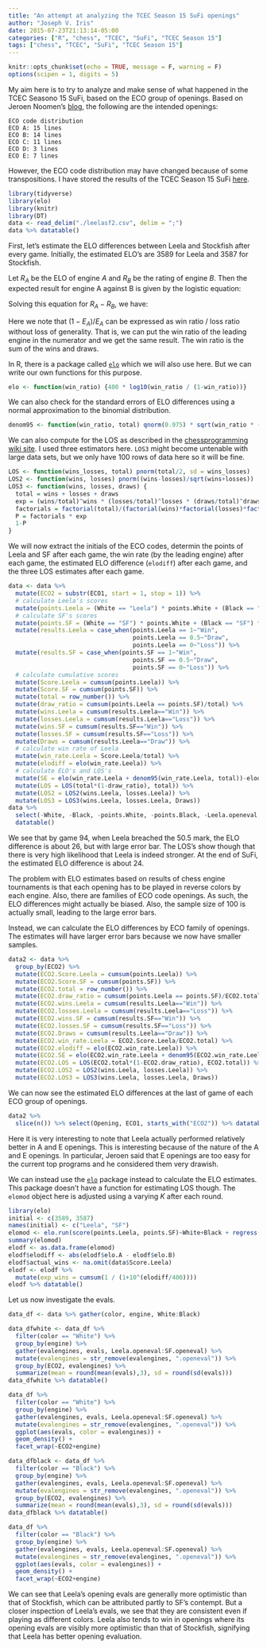 ```yaml
---
title: "An attempt at analyzing the TCEC Season 15 SuFi openings"
author: "Joseph V. Iris"
date: 2015-07-23T21:13:14-05:00
categories: ["R", "chess", "TCEC", "SuFi", "TCEC Season 15"]
tags: ["chess", "TCEC", "SuFi", "TCEC Season 15"]
---
```


```r
knitr::opts_chunk$set(echo = TRUE, message = F, warning = F)
options(scipen = 1, digits = 5)
```


My aim here is to try to analyze and make sense of what happened in the TCEC Seasono 15 SuFi, based on the ECO group of openings.  Based on Jeroen Noomen's [blog](http://blogchess2016.blogspot.com/2019/04/opening-selection-tcec-15-superfinal.html), the following are the intended openings:

```
ECO code distribution
ECO A: 15 lines
ECO B: 14 lines
ECO C: 11 lines
ECO D: 3 lines
ECO E: 7 lines
```

However, the ECO code distribution may have changed because of some transpositions.  I have stored the results of the TCEC Season 15 SuFi [here]("./leelasf2.csv").



```r
library(tidyverse)
library(elo)
library(knitr)
library(DT)
data <- read_delim("./leelasf2.csv", delim = ";")
data %>% datatable()
```

First, let's estimate the ELO differences between Leela and Stockfish after every game.  Initially, the estimated ELO's are 3589 for Leela and 3587 for Stockfish.

Let $R_A$ be the ELO of engine $A$ and $R_B$ be the rating of engine $B$. Then the expected result for engine A against B is given by the logistic equation:

\begin{equation}
E_A = \frac{1}{1+10^{(R_A-R_B)/400}}.
\end{equation}

Solving this equation for $R_A-R_B$, we have:

\begin{equation}
elodiff = R_A-R_B = 400\log_{10}\left( \frac{1-E_A}{E_A}\right)
\end{equation}

Here we note that $(1-E_A)/E_A$ can be expressed as win ratio / loss ratio without loss of generality.  That is, we can put the win ratio of the leading engine in the numerator and we get the same result.  The win ratio is the sum of the wins and draws.  

In R, there is a package called [`elo`](https://CRAN.R-project.org/package=elo) which we will also use here.  But we can write our own functions for this purpose.

```r
elo <- function(win_ratio) {400 * log10(win_ratio / (1-win_ratio))}
```

We can also check for the standard errors of ELO differences using a normal approximation to the binomial distribution.

```r
denom95 <- function(win_ratio, total) qnorm(0.975) * sqrt(win_ratio * (1-win_ratio)/(total-1))
```

We can also compute for the LOS as described in the [chessprogramming wiki site](https://www.chessprogramming.org/Match_Statistics).  I used three estimators here.  `LOS3` might become untenable with large data sets, but we only have 100 rows of data here so it will be fine.

```r
LOS <- function(wins_losses, total) pnorm(total/2, sd = wins_losses)
LOS2 <- function(wins, losses) pnorm((wins-losses)/sqrt(wins+losses))
LOS3 <- function(wins, losses, draws) {
  total = wins + losses + draws
  exp = (wins/total)^wins * (losses/total)^losses * (draws/total)^draws
  factorials = factorial(total)/(factorial(wins)*factorial(losses)*factorial(draws))
  P = factorials * exp
  1-P
}
```

We will now extract the initials of the ECO codes, determin the points of Leela and SF after each game, the win rate (by the leading engine) after each game, the estimated ELO difference (`elodiff`) after each game, and the three LOS estimates after each game.

```r
data <- data %>%
  mutate(ECO2 = substr(ECO1, start = 1, stop = 1)) %>%
  # calculate Leela's scores
  mutate(points.Leela = (White == "Leela") * points.White + (Black == "Leela") * points.Black) %>%
  # calculate SF's scores
  mutate(points.SF = (White == "SF") * points.White + (Black == "SF") * points.Black) %>%
  mutate(results.Leela = case_when(points.Leela == 1~"Win", 
                                   points.Leela == 0.5~"Draw",
                                   points.Leela == 0~"Loss")) %>%
  mutate(results.SF = case_when(points.SF == 1~"Win", 
                                   points.SF == 0.5~"Draw",
                                   points.SF == 0~"Loss")) %>%
  # calculate cumulative scores
  mutate(Score.Leela = cumsum(points.Leela)) %>%
  mutate(Score.SF = cumsum(points.SF)) %>%
  mutate(total = row_number()) %>%
  mutate(draw_ratio = cumsum(points.Leela == points.SF)/total) %>%
  mutate(wins.Leela = cumsum(results.Leela=="Win")) %>%
  mutate(losses.Leela = cumsum(results.Leela=="Loss")) %>%
  mutate(wins.SF = cumsum(results.SF=="Win")) %>%
  mutate(losses.SF = cumsum(results.SF=="Loss")) %>%
  mutate(Draws = cumsum(results.Leela=="Draw")) %>%
  # calculate win rate of Leela
  mutate(win_rate.Leela = Score.Leela/total) %>%
  mutate(elodiff = elo(win_rate.Leela)) %>%
  # calculate ELO's and LOS's
  mutate(SE = elo(win_rate.Leela + denom95(win_rate.Leela, total))-elodiff) %>%
  mutate(LOS = LOS(total*(1-draw_ratio), total)) %>%
  mutate(LOS2 = LOS2(wins.Leela, losses.Leela)) %>%
  mutate(LOS3 = LOS3(wins.Leela, losses.Leela, Draws)) 
data %>% 
  select(-White, -Black, -points.White, -points.Black, -Leela.openeval, -SF.openeval) %>% 
  datatable()
```

We see that by game 94, when Leela breached the 50.5 mark, the ELO difference is about 26, but with large error bar.  The LOS's show though that there is very high likelihood that Leela is indeed stronger.  At the end of SuFi, the estimated ELO difference is about 24.

The problem with ELO estimates based on results of chess engine tournaments is that each opening has to be played in reverse colors by each engine.  Also, there are families of ECO code openings.  As such, the ELO differences might actually be biased.  Also, the sample size of 100 is actually small, leading to the large error bars.

Instead, we can calculate the ELO differences by ECO family of openings.  The estimates will have larger error bars because we now have smaller samples.  

```r
data2 <- data %>%
  group_by(ECO2) %>%
  mutate(ECO2.Score.Leela = cumsum(points.Leela)) %>%
  mutate(ECO2.Score.SF = cumsum(points.SF)) %>%
  mutate(ECO2.total = row_number()) %>%
  mutate(ECO2.draw_ratio = cumsum(points.Leela == points.SF)/ECO2.total) %>%
  mutate(ECO2.wins.Leela = cumsum(results.Leela=="Win")) %>%
  mutate(ECO2.losses.Leela = cumsum(results.Leela=="Loss")) %>%
  mutate(ECO2.wins.SF = cumsum(results.SF=="Win")) %>%
  mutate(ECO2.losses.SF = cumsum(results.SF=="Loss")) %>%
  mutate(ECO2.Draws = cumsum(results.Leela=="Draw")) %>%
  mutate(ECO2.win_rate.Leela = ECO2.Score.Leela/ECO2.total) %>%
  mutate(ECO2.elodiff = elo(ECO2.win_rate.Leela)) %>%
  mutate(ECO2.SE = elo(ECO2.win_rate.Leela + denom95(ECO2.win_rate.Leela, ECO2.total))-ECO2.elodiff) %>%
  mutate(ECO2.LOS = LOS(ECO2.total*(1-ECO2.draw_ratio), ECO2.total)) %>%
  mutate(ECO2.LOS2 = LOS2(wins.Leela, losses.Leela)) %>%
  mutate(ECO2.LOS3 = LOS3(wins.Leela, losses.Leela, Draws)) 
```

We can now see the estimated ELO differences at the last of game of each ECO group of openings.

```r
data2 %>%
  slice(n()) %>% select(Opening, ECO1, starts_with("ECO2")) %>% datatable()
```

Here it is very interesting to note that Leela actually performed relatively better in A and E openings.  This is interesting because of the nature of the A and E openings.  In particular, Jeroen said that E openings are too easy for the current top programs and he considered them very drawish.   


We can instead use the [`elo`]( https://CRAN.R-project.org/package=elo) package instead to calculate the ELO estimates.  This package doesn't have a function for estimating LOS though. The `elomod` object here is adjusted using a varying $K$ after each round.

```r
library(elo)
initial <- c(3589, 3587)
names(initial) <- c("Leela", "SF")
elomod <- elo.run(score(points.Leela, points.SF)~White+Black + regress(ECO2, initial, 0.2) + k(20*log(abs(points.Leela - points.SF) + 1)),data = data, initial.elos = initial)
summary(elomod)
elodf <- as.data.frame(elomod)
elodf$elodiff <- abs(elodf$elo.A - elodf$elo.B)
elodf$actual_wins <- na.omit(data$Score.Leela)
elodf <- elodf %>%
  mutate(exp_wins = cumsum(1 / (1+10^(elodiff/400))))
elodf %>% datatable()
```


Let us now investigate the evals.

```r
data_df <- data %>% gather(color, engine, White:Black)
```


```r
data_dfwhite <- data_df %>%
  filter(color == "White") %>%
  group_by(engine) %>%
  gather(evalengines, evals, Leela.openeval:SF.openeval) %>%
  mutate(evalengines = str_remove(evalengines, ".openeval")) %>%
  group_by(ECO2, evalengines) %>%
  summarize(mean = round(mean(evals),3), sd = round(sd(evals)))
data_dfwhite %>% datatable()
```



```r
data_df %>%
  filter(color == "White") %>%
  group_by(engine) %>%
  gather(evalengines, evals, Leela.openeval:SF.openeval) %>%
  mutate(evalengines = str_remove(evalengines, ".openeval")) %>%
  ggplot(aes(evals, color = evalengines)) + 
  geom_density() +
  facet_wrap(~ECO2+engine)
```



```r
data_dfblack <- data_df %>%
  filter(color == "Black") %>%
  group_by(engine) %>%
  gather(evalengines, evals, Leela.openeval:SF.openeval) %>%
  mutate(evalengines = str_remove(evalengines, ".openeval")) %>%
  group_by(ECO2, evalengines) %>%
  summarize(mean = round(mean(evals),3), sd = round(sd(evals)))
data_dfblack %>% datatable()
```


```r
data_df %>%
  filter(color == "Black") %>%
  group_by(engine) %>%
  gather(evalengines, evals, Leela.openeval:SF.openeval) %>%
  mutate(evalengines = str_remove(evalengines, ".openeval")) %>%
  ggplot(aes(evals, color = evalengines)) + 
  geom_density() +
  facet_wrap(~ECO2+engine)
```

We can see that Leela's opening evals are generally more optimistic than that of Stockfish, which can be attributed partly to SF's contempt.  But a closer inspection of Leela's evals, we see that they are consistent even if playing as different colors.  Leela also tends to win in openings where its opening evals are visibly more optimistic than that of Stockfish, signifying that Leela has better opening evaluation.